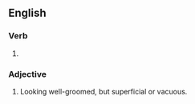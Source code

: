 {{also|blowdried}}
==English==

===Verb===
{{head|en|verb form}}

# {{en-past of|blow-dry}}

===Adjective===
{{en-adj|-}}

# Looking well-groomed, but superficial or vacuous. {{rfex|en}}